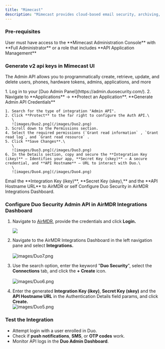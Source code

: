 ```yaml
---
title: "Mimecast"
description: "Mimecast provides cloud-based email security, archiving, and continuity services. It is to protect against email-borne threats like phishing, ransomware, impersonation attacks, and data leaks."
---
```


### Pre-requisites

<Tip>
  User must have access to the **Mimecast Administration Console** with **Full Administrator** or a role that includes **API Application Management**
</Tip>

### Generate **v2 api keys in Mimecast UI**

The Admin API allows you to programmatically create, retrieve, update, and delete users, phones, hardware tokens, admins, applications, and more

<Steps>
  <Step title="Step 1">
    1. Log in to your [Duo Admin Panel](https://admin.duosecurity.com/).
    2. Navigate to **Applications** → **Protect an Application**.
  </Step>
  <Step title="Step 2">
    **Generate Admin API Credentials**

    1. Search for the type of integration "Admin API".
    2. Click **Protect** to the far right to configure the Auth API.\
       \
       ![images/Duo2.png](/images/Duo2.png)
    3. Scroll down to the Permissions section.
    4. Select the required permissions (`Grant read information` , `Grant read log`, and `Grant read resource` .
    5. Click **Save Changes**.\
       \
       ![images/Duo3.png](/images/Duo3.png)
    6. In the Details section, copy and secure the **Integration Key (ikey)** – Identifies your app, **Secret Key (skey)** – A secure credential, and **API Hostname** – URL to interact with Duo.\
       \
       ![images/Duo4.png](/images/Duo4.png)
  </Step>
  <Step title="Step 3">
    <Check>
      <Icon icon="envelope" /> Email the **Integration Key (ikey)**, **Secret Key (skey),** and the **API Hostname URL** to AirMDR or self Configure Duo Security in AirMDR Integrations Dashboard.
    </Check>
  </Step>
</Steps>

### Configure Duo Security Admin API in AirMDR Integrations Dashboard

1. Navigate to [AirMDR](https://app.airmdr.com/auth/login), provide the credentials and click **Login.**

   ![](/images/Datadog11.png)
2. Navigate to the AirMDR Integrations Dashboard in the left navigation pane and select **Integrations.**\
   \
   ![images/Duo7.png](/images/Duo7.png)
3. Use the search option, enter the keyword "**Duo Security**", select the **Connections** tab, and click the **\+ Create** icon.\
   \
   ![images/Duo6.png](/images/Duo6.png)
4. Enter the generated **Integration Key (ikey)**, **Secret Key (skey)** and the **API Hostname URL** in the Authentication Details field params, and click **Create.**\
   ![images/Duo5.png](/images/Duo5.png)

### Test the Integration

- Attempt login with a user enrolled in Duo.
- Check if **push notifications**, **SMS**, or **OTP codes** work.
- Monitor API logs in the **Duo Admin Dashboard**.